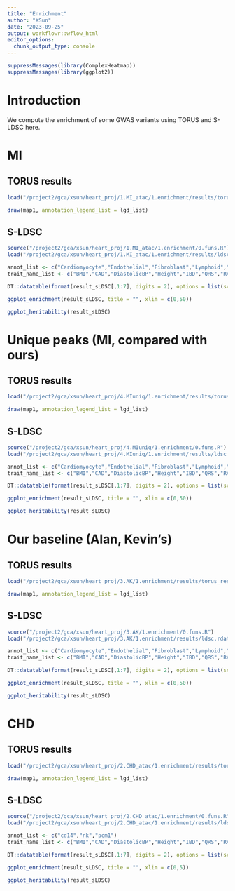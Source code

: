 ```yaml
---
title: "Enrichment"
author: "XSun"
date: "2023-09-25"
output: workflowr::wflow_html
editor_options:
  chunk_output_type: console
---
```


```r
suppressMessages(library(ComplexHeatmap))
suppressMessages(library(ggplot2))
```

# Introduction

We compute the enrichment of some GWAS variants using TORUS and S-LDSC here.


# MI

## TORUS results

```r

load("/project2/gca/xsun/heart_proj/1.MI_atac/1.enrichment/results/torus_results_workspace.RData")

draw(map1, annotation_legend_list = lgd_list)

```


## S-LDSC

```r

source("/project2/gca/xsun/heart_proj/1.MI_atac/1.enrichment/0.funs.R")
load("/project2/gca/xsun/heart_proj/1.MI_atac/1.enrichment/results/ldsc.rdata")

annot_list <- c("Cardiomyocyte","Endothelial","Fibroblast","Lymphoid","Myeloid","Neuronal","Pericyte","vSMCs")
trait_name_list <- c("BMI","CAD","DiastolicBP","Height","IBD","QRS","RA","SystolicBP","aFib","asthma","heart_failure","heart_rate","scz")

DT::datatable(format(result_sLDSC[,1:7], digits = 2), options = list(scrollX = TRUE, keys = TRUE, pageLength = length(annot_list)),rownames = F)

ggplot_enrichment(result_sLDSC, title = "", xlim = c(0,50))

ggplot_heritability(result_sLDSC)


```



# Unique peaks (MI, compared with ours)

## TORUS results

```r

load("/project2/gca/xsun/heart_proj/4.MIuniq/1.enrichment/results/torus_results_workspace.RData")

draw(map1, annotation_legend_list = lgd_list)

```


## S-LDSC

```r

source("/project2/gca/xsun/heart_proj/4.MIuniq/1.enrichment/0.funs.R")
load("/project2/gca/xsun/heart_proj/4.MIuniq/1.enrichment/results/ldsc.rdata")

annot_list <- c("Cardiomyocyte","Endothelial","Fibroblast","Lymphoid","Myeloid","Neuronal","Pericyte","vSMCs")
trait_name_list <- c("BMI","CAD","DiastolicBP","Height","IBD","QRS","RA","SystolicBP","aFib","asthma","heart_failure","heart_rate","scz")

DT::datatable(format(result_sLDSC[,1:7], digits = 2), options = list(scrollX = TRUE, keys = TRUE, pageLength = length(annot_list)),rownames = F)

ggplot_enrichment(result_sLDSC, title = "", xlim = c(0,50))

ggplot_heritability(result_sLDSC)


```





# Our baseline (Alan, Kevin's)

## TORUS results

```r

load("/project2/gca/xsun/heart_proj/3.AK/1.enrichment/results/torus_results_workspace.RData")

draw(map1, annotation_legend_list = lgd_list)

```


## S-LDSC

```r

source("/project2/gca/xsun/heart_proj/3.AK/1.enrichment/0.funs.R")
load("/project2/gca/xsun/heart_proj/3.AK/1.enrichment/results/ldsc.rdata")

annot_list <- c("Cardiomyocyte","Endothelial","Fibroblast","Lymphoid","Myeloid","Neuronal","Pericyte","vSMCs")
trait_name_list <- c("BMI","CAD","DiastolicBP","Height","IBD","QRS","RA","SystolicBP","aFib","asthma","heart_failure","heart_rate","scz")

DT::datatable(format(result_sLDSC[,1:7], digits = 2), options = list(scrollX = TRUE, keys = TRUE, pageLength = length(annot_list)),rownames = F)

ggplot_enrichment(result_sLDSC, title = "", xlim = c(0,50))

ggplot_heritability(result_sLDSC)


```



# CHD

## TORUS results

```r

load("/project2/gca/xsun/heart_proj/2.CHD_atac/1.enrichment/results/torus_results_workspace.RData")

draw(map1, annotation_legend_list = lgd_list)

```


## S-LDSC

```r

source("/project2/gca/xsun/heart_proj/2.CHD_atac/1.enrichment/0.funs.R")
load("/project2/gca/xsun/heart_proj/2.CHD_atac/1.enrichment/results/ldsc.rdata")

annot_list <- c("cd14","nk","pcm1")
trait_name_list <- c("BMI","CAD","DiastolicBP","Height","IBD","QRS","RA","SystolicBP","aFib","asthma","heart_failure","heart_rate","scz")

DT::datatable(format(result_sLDSC[,1:7], digits = 2), options = list(scrollX = TRUE, keys = TRUE, pageLength = length(annot_list)),rownames = F)

ggplot_enrichment(result_sLDSC, title = "", xlim = c(0,5))

ggplot_heritability(result_sLDSC)


```
